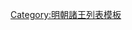 {{ming|title=明朝博平國諸王|ed=博平國|head=[[弘治]]二年（[[1489年]]）封。|
{{ming/title}}
{{ming/list|博平恭裕王|[[朱安㳚]]|朱同䥝、庶十三子|[[1489年]]—[[1524年]]|弘治二年封。[[嘉靖]]三年薨。}}
{{ming/list|博平溫簡王|[[朱睦柯]]|朱安㳚、庶三子<ref name="a"/>|[[1527年]]—[[1575年]]|嘉靖六年襲封<ref name="a">《[[明實錄]]》</ref>。[[萬曆]]三年薨。}}
{{ming/list|博平端順王|[[朱勤㶼]]|朱睦柯、嫡一子|[[1581年]]—[[1583年]]|嘉靖十八年封[[长子 (封号)|長子]]。萬曆九年襲封。十一年薨。}}
{{ming/list|博平榮和王|[[朱朝基]]|朱勤㶼、庶一子|[[1587年]]—[[1606年]]前|[[隆庆 (明朝)|隆慶]]元年封[[长孙 (封号)|長孫]]。萬曆十五年襲封，薨。}}
{{ming/list|博平王|[[朱在𰼲|朱在{{僻字|𰼲|⿰金甸}}]]|朱朝基、嫡一子|[[1606年]]—[[1608年]]前|萬曆十八年封長子。三十四年襲封，薨。}}
{{ming/list|博平王|[[朱肅㵰]]|朱在{{僻字|𰼲|⿰金甸}}、嫡一子|[[1608年]]—？年|萬曆三十六年封長子，同年襲封。}}
{{ming/note|參考文獻}}
{{ming/note|ref}}
}}<noinclude>
[[Category:明朝諸王列表模板]]
</noinclude>